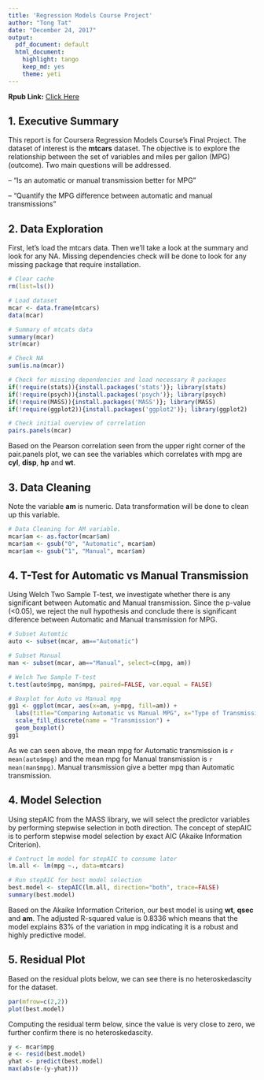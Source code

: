 ---
title: 'Regression Models Course Project'
author: "Tong Tat"
date: "December 24, 2017"
output:
  pdf_document: default
  html_document:
    highlight: tango
    keep_md: yes
    theme: yeti
---

**Rpub Link:** [Click Here](http://rpubs.com/chuatt/344265)

## 1. Executive Summary

This report is for Coursera Regression Models Course's Final Project. The dataset of interest is the **mtcars** dataset. The objective is to explore the relationship between the set of variables and miles per gallon (MPG) (outcome). Two main questions will be addressed.

-- "Is an automatic or manual transmission better for MPG"

-- "Quantify the MPG difference between automatic and manual transmissions"


## 2. Data Exploration

First, let's load the mtcars data. Then we'll take a look at the summary and look for any NA.
Missing dependencies check will be done to look for any missing package that require installation. 

```{r data.explore, warning=FALSE, echo=TRUE, cache=FALSE, message=FALSE}
# Clear cache
rm(list=ls())

# Load dataset
mcar <- data.frame(mtcars)
data(mcar)

# Summary of mtcats data
summary(mcar)
str(mcar)

# Check NA
sum(is.na(mcar))

# Check for missing dependencies and load necessary R packages
if(!require(stats)){install.packages('stats')}; library(stats)
if(!require(psych)){install.packages('psych')}; library(psych)
if(!require(MASS)){install.packages('MASS')}; library(MASS)
if(!require(ggplot2)){install.packages('ggplot2')}; library(ggplot2)

# Check initial overview of correlation
pairs.panels(mcar)

```


Based on the Pearson correlation seen from the upper right corner of the pair.panels plot, we can see the variables which correlates with mpg are **cyl**, **disp**, **hp** and **wt**.



## 3. Data Cleaning

Note the variable **am** is numeric. Data transformation will be done to clean up this variable.

```{r, warning=FALSE, echo=TRUE, cache=FALSE, message=FALSE}
# Data Cleaning for AM variable.
mcar$am <- as.factor(mcar$am)
mcar$am <- gsub("0", "Automatic", mcar$am)
mcar$am <- gsub("1", "Manual", mcar$am)
```


## 4. T-Test for Automatic vs Manual Transmission

Using Welch Two Sample T-test, we investigate whether there is any significant between Automatic and Manual transmission. Since the p-value (<0.05), we reject the null hypothesis and conclude there is significant diference between Automatic and Manual transmission for MPG.

```{r, warning=FALSE, echo=TRUE, cache=FALSE, message=FALSE}
# Subset Automtic 
auto <- subset(mcar, am=="Automatic")

# Subset Manual
man <- subset(mcar, am=="Manual", select=c(mpg, am))

# Welch Two Sample T-test 
t.test(auto$mpg, man$mpg, paired=FALSE, var.equal = FALSE)

# Boxplot for Auto vs Manual mpg
gg1 <- ggplot(mcar, aes(x=am, y=mpg, fill=am)) +
  labs(title="Comparing Automatic vs Manual MPG", x="Type of Transmission", y="mpg") +
  scale_fill_discrete(name = "Transmission") +
  geom_boxplot()
gg1
```

As we can seen above, the mean mpg for Automatic transmission is `r mean(auto$mpg)` and the mean mpg for Manual transmission is `r mean(man$mpg)`. Manual transmission give a better mpg than Automatic transmission.  


## 4. Model Selection

Using stepAIC from the MASS library, we will select the predictor variables by performing stepwise selection in both direction. The concept of stepAIC is to perform stepwise model selection by exact AIC (Akaike Information Criterion).

```{r, warning=FALSE, echo=TRUE, cache=FALSE, message=FALSE}
# Contruct lm model for stepAIC to consume later
lm.all <- lm(mpg ~., data=mtcars)

# Run stepAIC for best model selection
best.model <- stepAIC(lm.all, direction="both", trace=FALSE)
summary(best.model)

```


Based on the Akaike Information Criterion, our best model is using **wt**, **qsec** and **am**. The adjusted R-squared value is 0.8336 which means that the model explains 83% of the variation in mpg indicating it is a robust and highly predictive model. 


## 5. Residual Plot

Based on the residual plots below, we can see there is no heteroskedascity for the dataset.
```{r, warning=FALSE, echo=TRUE, cache=FALSE, message=FALSE}
par(mfrow=c(2,2))
plot(best.model)

```

Computing the residual term below, since the value is very close to zero, we further confirm there is no heteroskedascity.  

```{r, warning=FALSE, echo=TRUE, cache=FALSE, message=FALSE}

y <- mcar$mpg
e <- resid(best.model)
yhat <- predict(best.model)
max(abs(e-(y-yhat)))

```

